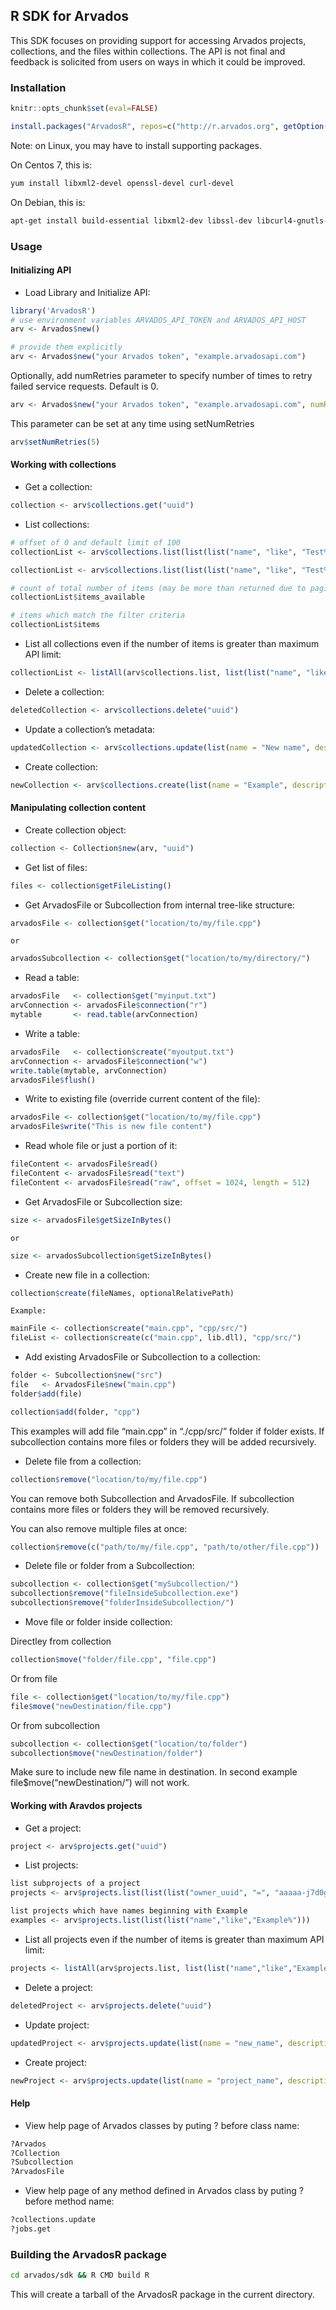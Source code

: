 [comment]: # (Copyright © The Arvados Authors. All rights reserved.)
[comment]: # ()
[comment]: # (SPDX-License-Identifier: CC-BY-SA-3.0)

## R SDK for Arvados

This SDK focuses on providing support for accessing Arvados projects, collections, and the files within collections.
The API is not final and feedback is solicited from users on ways in which it could be improved.

### Installation

```r
knitr::opts_chunk$set(eval=FALSE)
```

```r
install.packages("ArvadosR", repos=c("http://r.arvados.org", getOption("repos")["CRAN"]), dependencies=TRUE)
```

Note: on Linux, you may have to install supporting packages.

On Centos 7, this is:

```bash
yum install libxml2-devel openssl-devel curl-devel
```

On Debian, this is:

```bash
apt-get install build-essential libxml2-dev libssl-dev libcurl4-gnutls-dev
```


### Usage

#### Initializing API

* Load Library and Initialize API:

```r
library('ArvadosR')
# use environment variables ARVADOS_API_TOKEN and ARVADOS_API_HOST
arv <- Arvados$new()

# provide them explicitly
arv <- Arvados$new("your Arvados token", "example.arvadosapi.com")
```

Optionally, add numRetries parameter to specify number of times to retry failed service requests.
Default is 0.

```r
arv <- Arvados$new("your Arvados token", "example.arvadosapi.com", numRetries = 3)
```

This parameter can be set at any time using setNumRetries

```r
arv$setNumRetries(5)
```


#### Working with collections

* Get a collection:

```r
collection <- arv$collections.get("uuid")
```

* List collections:

```r
# offset of 0 and default limit of 100
collectionList <- arv$collections.list(list(list("name", "like", "Test%")))

collectionList <- arv$collections.list(list(list("name", "like", "Test%")), limit = 10, offset = 2)
```

```r
# count of total number of items (may be more than returned due to paging)
collectionList$items_available

# items which match the filter criteria
collectionList$items
```

* List all collections even if the number of items is greater than maximum API limit:

```r
collectionList <- listAll(arv$collections.list, list(list("name", "like", "Test%")))
```

* Delete a collection:

```r
deletedCollection <- arv$collections.delete("uuid")
```

* Update a collection's metadata:

```r
updatedCollection <- arv$collections.update(list(name = "New name", description = "New description"), "uuid")
```

* Create collection:

```r
newCollection <- arv$collections.create(list(name = "Example", description = "This is a test collection"))
```


#### Manipulating collection content

* Create collection object:

```r
collection <- Collection$new(arv, "uuid")
```

* Get list of files:

```r
files <- collection$getFileListing()
```

* Get ArvadosFile or Subcollection from internal tree-like structure:

```r
arvadosFile <- collection$get("location/to/my/file.cpp")
```

    or

```r
arvadosSubcollection <- collection$get("location/to/my/directory/")
```

* Read a table:

```r
arvadosFile   <- collection$get("myinput.txt")
arvConnection <- arvadosFile$connection("r")
mytable       <- read.table(arvConnection)
```

* Write a table:

```r
arvadosFile   <- collection$create("myoutput.txt")
arvConnection <- arvadosFile$connection("w")
write.table(mytable, arvConnection)
arvadosFile$flush()
```

* Write to existing file (override current content of the file):

```r
arvadosFile <- collection$get("location/to/my/file.cpp")
arvadosFile$write("This is new file content")
```

* Read whole file or just a portion of it:

```r
fileContent <- arvadosFile$read()
fileContent <- arvadosFile$read("text")
fileContent <- arvadosFile$read("raw", offset = 1024, length = 512)
```

* Get ArvadosFile or Subcollection size:

```r
size <- arvadosFile$getSizeInBytes()
```

    or

```r
size <- arvadosSubcollection$getSizeInBytes()
```

* Create new file in a collection:

```r
collection$create(fileNames, optionalRelativePath)
```

    Example:

```r
mainFile <- collection$create("main.cpp", "cpp/src/")
fileList <- collection$create(c("main.cpp", lib.dll), "cpp/src/")
```

* Add existing ArvadosFile or Subcollection to a collection:

```r
folder <- Subcollection$new("src")
file   <- ArvadosFile$new("main.cpp")
folder$add(file)
```

```r
collection$add(folder, "cpp")
```

This examples will add file "main.cpp" in "./cpp/src/" folder if folder exists.
If subcollection contains more files or folders they will be added recursively.

* Delete file from a collection:

```r
collection$remove("location/to/my/file.cpp")
```

You can remove both Subcollection and ArvadosFile.
If subcollection contains more files or folders they will be removed recursively.

You can also remove multiple files at once:

```r
collection$remove(c("path/to/my/file.cpp", "path/to/other/file.cpp"))
```

* Delete file or folder from a Subcollection:

```r
subcollection <- collection$get("mySubcollection/")
subcollection$remove("fileInsideSubcollection.exe")
subcollection$remove("folderInsideSubcollection/")
```

* Move file or folder inside collection:

Directley from collection

```r
collection$move("folder/file.cpp", "file.cpp")
```

Or from file

```r
file <- collection$get("location/to/my/file.cpp")
file$move("newDestination/file.cpp")
```

Or from subcollection

```r
subcollection <- collection$get("location/to/folder")
subcollection$move("newDestination/folder")
```

Make sure to include new file name in destination.
In second example file$move("newDestination/") will not work.

#### Working with Aravdos projects

* Get a project:

```r
project <- arv$projects.get("uuid")
```

* List projects:

```r
list subprojects of a project
projects <- arv$projects.list(list(list("owner_uuid", "=", "aaaaa-j7d0g-ccccccccccccccc")))

list projects which have names beginning with Example
examples <- arv$projects.list(list(list("name","like","Example%")))
```

* List all projects even if the number of items is greater than maximum API limit:

```r
projects <- listAll(arv$projects.list, list(list("name","like","Example%")))
```

* Delete a project:

```r
deletedProject <- arv$projects.delete("uuid")
```

* Update project:

```r
updatedProject <- arv$projects.update(list(name = "new_name", description = "new description"), "uuid")
```

* Create project:

```r
newProject <- arv$projects.update(list(name = "project_name", description = "project description"))
```

#### Help

* View help page of Arvados classes by puting ? before class name:

```r
?Arvados
?Collection
?Subcollection
?ArvadosFile
```

* View help page of any method defined in Arvados class by puting ? before method name:

```r
?collections.update
?jobs.get
```

### Building the ArvadosR package

```bash
cd arvados/sdk && R CMD build R
```

This will create a tarball of the ArvadosR package in the current directory.
